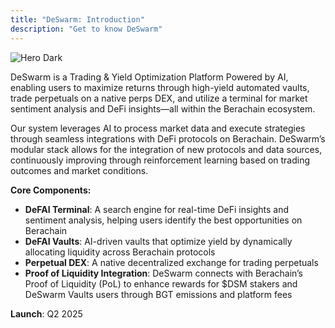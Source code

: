 ```yaml
---
title: "DeSwarm: Introduction"
description: "Get to know DeSwarm"
---
```


<img alt="Hero Dark" classname="hidden dark:block" src="https://deswarm.gitbook.io/~gitbook/image?url=https%3A%2F%2F3018080588-files.gitbook.io%2F%7E%2Ffiles%2Fv0%2Fb%2Fgitbook-x-prod.appspot.com%2Fo%2Fspaces%252FrK6cxwj3Bjme6nKZbNnT%252Fuploads%252FLhl0DwBcCqIWfLW9ylg8%252Fgitbook-banner-1.png%3Falt%3Dmedia%26token%3D7dc5044e-4902-4642-93f7-b44f6abf00af&width=1248&dpr=2&quality=100&sign=c903b3c9&sv=2" />

DeSwarm is a Trading & Yield Optimization Platform Powered by AI, enabling users to maximize returns through high-yield automated vaults, trade perpetuals on a native perps DEX, and utilize a terminal for market sentiment analysis and DeFi insights—all within the Berachain ecosystem.

Our system leverages AI to process market data and execute strategies through seamless integrations with DeFi protocols on Berachain. DeSwarm’s modular stack allows for the integration of new protocols and data sources, continuously improving through reinforcement learning based on trading outcomes and market conditions.

**Core Components:**

- **DeFAI Terminal**: A search engine for real-time DeFi insights and sentiment analysis, helping users identify the best opportunities on Berachain
- **DeFAI Vaults**: AI-driven vaults that optimize yield by dynamically allocating liquidity across Berachain protocols
- **Perpetual DEX**: A native decentralized exchange for trading perpetuals
- **Proof of Liquidity Integration**: DeSwarm connects with Berachain’s Proof of Liquidity (PoL) to enhance rewards for $DSM stakers and DeSwarm Vaults users through BGT emissions and platform fees

**Launch**: Q2 2025
